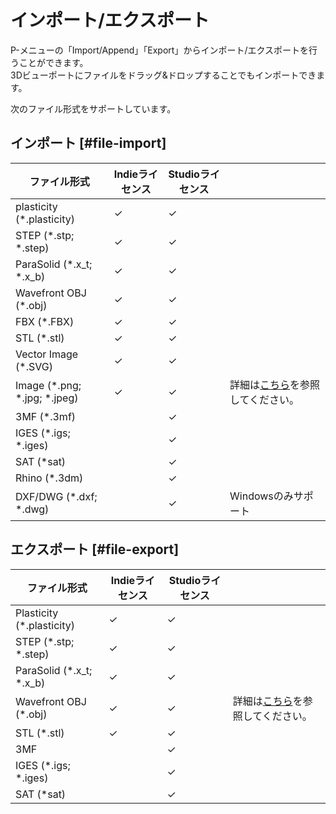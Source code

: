 # インポート/エクスポート

P-メニューの「Import/Append」「Export」からインポート/エクスポートを行うことができます。<br />
3Dビューポートにファイルをドラッグ&ドロップすることでもインポートできます。

次のファイル形式をサポートしています。

## インポート [#file-import]

| ファイル形式                 | Indieライセンス | Studioライセンス |                                                                  |
| ---------------------------- | --------------- | ---------------- | ---------------------------------------------------------------- |
| plasticity (*.plasticity)    | ✓              | ✓               |                                                                  |
| STEP (*.stp; *.step)         | ✓              | ✓               |                                                                  |
| ParaSolid (*.x_t; *.x_b)     | ✓              | ✓               |                                                                  |
| Wavefront OBJ (*.obj)        | ✓              | ✓               |                                                                  |
| FBX (*.FBX)                  | ✓              | ✓               |                                                                  |
| STL (*.stl)                  | ✓              | ✓               |                                                                  |
| Vector Image (*.SVG)         | ✓            | ✓             |                                                      |
| Image (*.png; *.jpg; *.jpeg) | ✓              | ✓               | 詳細は[こちら](importing-reference-images)を参照してください。 |
| 3MF (*.3mf)                  |               | ✓             |                                                      |
| IGES (*.igs; *.iges)         |                 | ✓               |                                                                  |
| SAT (*sat)                   |                 | ✓               |                                                                  |
| Rhino (*.3dm)                |                 | ✓               |                                                                  |
| DXF/DWG (*.dxf; *.dwg)        |                 | ✓               | Windowsのみサポート                                       |

## エクスポート [#file-export]

| ファイル形式               | Indieライセンス | Studioライセンス |                                                  |
| -------------------------- | --------------- | ---------------- | ------------------------------------------------ |
| Plasticity  (*.plasticity) | ✓              | ✓               |                                                  |
| STEP  (*.stp; *.step)      | ✓              | ✓               |                                                  |
| ParaSolid  (*.x_t; *.x_b)  | ✓              | ✓               |                                                  |
| Wavefront OBJ  (*.obj)     | ✓              | ✓               | 詳細は[こちら](export-obj)を参照してください。 |
| STL  (*.stl)               | ✓              | ✓               |                                                  |
| 3MF                        |               | ✓             |                                        |
| IGES  (*.igs; *.iges)      |                 | ✓               |                                                  |
| SAT  (*sat)                |                 | ✓               |                                                  |
